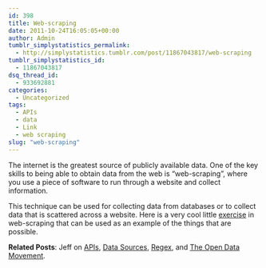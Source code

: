 ```yaml
---
id: 398
title: Web-scraping
date: 2011-10-24T16:05:05+00:00
author: Admin
tumblr_simplystatistics_permalink:
  - http://simplystatistics.tumblr.com/post/11867043817/web-scraping
tumblr_simplystatistics_id:
  - 11867043817
dsq_thread_id:
  - 933692881
categories:
  - Uncategorized
tags:
  - APIs
  - data
  - Link
  - web scraping
slug: "web-scraping"
---
```

The internet is the greatest source of publicly available data. One of the key skills to being able to obtain data from the web is &#8220;web-scraping&#8221;, where you use a piece of software to run through a website and collect information. 

This technique can be used for collecting data from databases or to collect data that is scattered across a website. Here is a very cool little <a href="http://thebiobucket.blogspot.com/2011/10/little-webscraping-exercise.html" target="_blank">exercise</a> in web-scraping that can be used as an example of the things that are possible. 

**Related Posts**: Jeff on <a href="http://simplystatistics.tumblr.com/post/11237403492/apis" target="_blank">APIs</a>, <a href="http://simplystatistics.tumblr.com/post/10410458080/data-sources" target="_blank">Data Sources</a>, <a href="http://simplystatistics.tumblr.com/post/11224744922/a-nice-presentation-on-regex-in-r" target="_blank">Regex</a>, and <a href="http://simplystatistics.tumblr.com/post/10766696449/the-open-data-movement" target="_blank">The Open Data Movement</a>.
